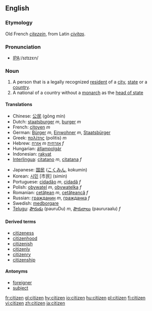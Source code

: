 ==English==

===Etymology===
Old French ''[[citezein]]'', from Latin ''[[civitas]]''.

===Pronunciation===
*[[w:International Phonetic Alphabet|IPA]]:/sɪtɪzɛn/

===Noun===
{{en-noun}}

# A person that is a legally recognized [[resident]] of a [[city]], [[state]] or a [[country]].
# A national of a country without a [[monarch]] as the [[head of state]]

====Translations====
{{top}}
*Chinese: [[公民]] (gōng mín)
*Dutch: [[staatsburger]] ''m'', [[burger]] ''m''
*French: [[citoyen]] ''m''
*German: [[Bürger]] ''m'', [[Einwohner]] ''m'', [[Staatsbürger]] {{m}}
*Greek: [[πολίτης]] (politis) ''m''
*Hebrew: [[אזרח]] ''m'' [[אזרחית]] ''f''
*Hungarian: [[állampolgár]]
*Indonesian: [[rakyat]]
*[[Interlingua]]: [[citatano]] ''m'', [[citatana]] ''f''
{{mid}}
*Japanese: [[国民]] ([[こくみん]], kokumin)
*Korean: [[시민]] [市民] (simin)
*Portuguese: [[cidadão]] ''m'', [[cidadã]] ''f''
*Polish: [[obywatel]] ''m'', [[obywatelka]] ''f''
*Romanian: [[cetăţean]] ''m'', [[cetăţeancă]] ''f''
*Russian: [[гражданин]] ''m'', [[гражданка]] ''f''
*Swedish: [[medborgare]]
*[[Telugu]]: [[పౌరుడు]] (pauruDu) ''m'', [[పౌరురాలు]] (paururaalu) ''f''
{{bottom}}

====Derived terms====
* [[citizeness]]
* [[citizenhood]]
* [[citizenish]]
* [[citizenly]]
* [[citizenry]]
* [[citizenship]]

====Antonyms====
* [[foreigner]]
* [[subject]]

[[fr:citizen]]
[[gl:citizen]]
[[hy:citizen]]
[[io:citizen]]
[[hu:citizen]]
[[pl:citizen]]
[[fi:citizen]]
[[vi:citizen]]
[[zh:citizen]]
[[ja:citizen]]